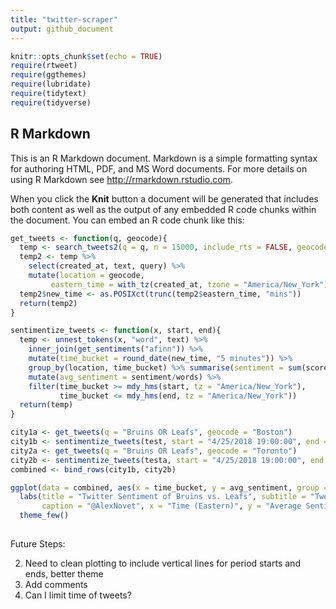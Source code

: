 ```yaml
---
title: "twitter-scraper"
output: github_document
---
```


```r
knitr::opts_chunk$set(echo = TRUE)
require(rtweet)
require(ggthemes)
require(lubridate)
require(tidytext)
require(tidyverse)
```

## R Markdown

This is an R Markdown document. Markdown is a simple formatting syntax for authoring HTML, PDF, and MS Word documents. For more details on using R Markdown see <http://rmarkdown.rstudio.com>.

When you click the **Knit** button a document will be generated that includes both content as well as the output of any embedded R code chunks within the document. You can embed an R code chunk like this:

```r
get_tweets <- function(q, geocode){
  temp <- search_tweets2(q = q, n = 15000, include_rts = FALSE, geocode = lookup_coords(geocode), retryonratelimit = TRUE) 
  temp2 <- temp %>%
    select(created_at, text, query) %>%
    mutate(location = geocode,
         eastern_time = with_tz(created_at, tzone = "America/New_York"))
  temp2$new_time <- as.POSIXct(trunc(temp2$eastern_time, "mins"))
  return(temp2)
}

sentimentize_tweets <- function(x, start, end){
  temp <- unnest_tokens(x, "word", text) %>%
    inner_join(get_sentiments("afinn")) %>%
    mutate(time_bucket = round_date(new_time, "5 minutes")) %>%
    group_by(location, time_bucket) %>% summarise(sentiment = sum(score), words = n()) %>%
    mutate(avg_sentiment = sentiment/words) %>%
    filter(time_bucket >= mdy_hms(start, tz = "America/New_York"),
           time_bucket <= mdy_hms(end, tz = "America/New_York"))
  return(temp)
}

city1a <- get_tweets(q = "Bruins OR Leafs", geocode = "Boston")
city1b <- sentimentize_tweets(test, start = "4/25/2018 19:00:00", end = "4/25/2018 23:00:00")
city2a <- get_tweets(q = "Bruins OR Leafs", geocode = "Toronto")
city2b <- sentimentize_tweets(testa, start = "4/25/2018 19:00:00", end = "4/25/2018 23:00:00")
combined <- bind_rows(city1b, city2b)

ggplot(data = combined, aes(x = time_bucket, y = avg_sentiment, group = location)) + geom_line(aes(group = location, color = location)) +
  labs(title = "Twitter Sentiment of Bruins vs. Leafs", subtitle = "Tweets containing 'Bruins' or 'Leafs'", 
       caption = "@AlexNovet", x = "Time (Eastern)", y = "Average Sentiment")+ 
  theme_few()
            
```

Future Steps:

2. Need to clean plotting to include vertical lines for period starts and ends, better theme
3. Add comments
4. Can I limit time of tweets?